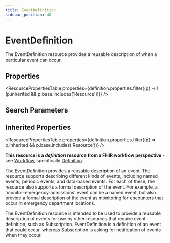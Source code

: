 ```yaml
---
title: EventDefinition
sidebar_position: 48
---
```



# EventDefinition

The <Link to="/docs/api/fhir/resources/eventdefinition">EventDefinition</Link> resource provides a reusable description of when a particular event can occur.

<Tabs queryString="section">
  <TabItem value="schema" label="Schema" default>

## Properties

<ResourcePropertiesTable
  properties={definition.properties.filter((p) => !(p.inherited && p.base.includes('Resource')))}
/>

## Search Parameters

<SearchParamsTable searchParams={definition.searchParameters} />

## Inherited Properties

<ResourcePropertiesTable properties={definition.properties.filter((p) => p.inherited && p.base.includes('Resource'))} />

  </TabItem>
<TabItem value="usage" label="Usage">
<div> <a name="bnc"></a>  <p><strong>This resource is a <em>definition</em> resource from a FHIR workflow perspective</strong> - see <a href="https://www.hl7.org/fhir/workflow.html">Workflow</a>, specifically <a href="https://www.hl7.org/fhir/workflow.html#definition">Definition</a>.</p>  <p>The <Link to="/docs/api/fhir/resources/eventdefinition">EventDefinition</Link> provides a reusable description of an event. The resource supports describing different kinds of events, including named events, periodic events, and data-based events. For each of these, the resource also supports a formal description of the event. For example, a 'monitor-emergency-admissions' event can be a named event, but also provide a formal description of the event as monitoring for encounters that occur in emergency department locations.</p> </div>
</TabItem>
<TabItem value="relationships" label="Relationships">
<div>  <p>The <Link to="/docs/api/fhir/resources/eventdefinition">EventDefinition</Link> resource is intended to be used to provide a reusable description of events for use by other resources that require event definition, such as <Link to="/docs/api/fhir/resources/subscription">Subscription</Link>. <Link to="/docs/api/fhir/resources/eventdefinition">EventDefinition</Link> is a definition of an event that could occur, whereas <Link to="/docs/api/fhir/resources/subscription">Subscription</Link> is asking for notification of events when they occur.</p> </div>
</TabItem>


</Tabs>
